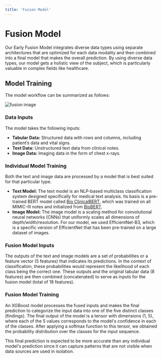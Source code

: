 ```yaml
---
title: 'Fusion Model'
---
```


# Fusion Model

Our Early Fusion Model integrates diverse data types using separate architectures that are optimized for each data modality and then combined into a final model that makes the overall prediction. By using diverse data types, our model gets a holistic view of the subject, which is particularly valuable in complex fields like healthcare.

## Model Training

The model workflow can be summarized as follows:

![fusion image](/images/early_fusion_diagram.png)

### Data Inputs

The model takes the following inputs:
- **Tabular Data:** Structured data with rows and columns, including patient’s data and vital signs.
- **Text Data:** Unstructured text data from clinical notes.
- **Image Data:** Imaging data in the form of chest x-rays.

### Individual Model Training

Both the text and image data are processed by a model that is best suited for that particular type. 

- **Text Model:** The text model is an NLP-based multiclass classification system designed specifically for medical text analysis. Its basis is a pre-trained BERT model called [Bio ClinicalBERT](https://huggingface.co/emilyalsentzer/Bio_ClinicalBERT), which was trained on all MIMIC-III notes and initialized from [BioBERT](https://arxiv.org/abs/1901.08746).
- **Image Model:** The image model is a scaling method for convolutional neural networks (CNNs) that uniformly scales all dimensions of depth/width/resolution. For our model, we used EfficientNet-B3, which is a specific version of EfficientNet that has been pre-trained on a large dataset of images. 

### Fusion Model Inputs 

The outputs of the text and image models are a set of probabilities or a feature vector (5 features) that indicates its predictions. In the context of classification, these probabilities would represent the likelihood of each class being the correct one. These outputs and the original tabular data (8 features) are then combined (concatenated) to serve as inputs for the fusion model (total of 18 features).

### Fusion Model Training

An XGBoost model processes the fused inputs and makes the final prediction to categorize the input data into one of the five distinct classes (findings). The final output of the model is a tensor with dimensions (1, 5), where each of the 5 values corresponds to the model's confidence in each of the classes. After applying a softmax function to this tensor, we obtained the probability distribution over the classes for the input sequence.

This final prediction is expected to be more accurate than any individual model's prediction since it can capture patterns that are not visible when data sources are used in isolation.